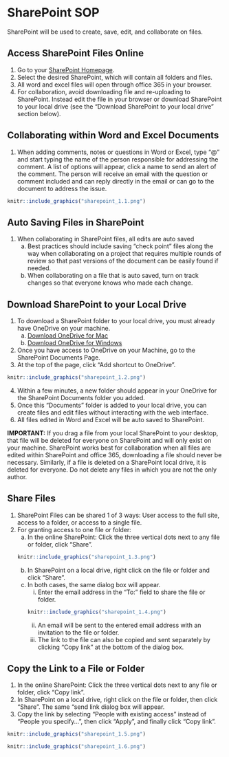 # SharePoint SOP 

SharePoint will be used to create, save, edit, and collaborate on files. 

## Access SharePoint Files Online
1. Go to your [SharePoint Homepage](https://nuwildcat.sharepoint.com/_layouts/15/sharepoint.aspx).
2. Select the desired SharePoint, which will contain all folders and files.
3. All word and excel files will open through office 365 in your browser.  
4. For collaboration, avoid downloading file and re-uploading to SharePoint. Instead edit the file in your browser or download SharePoint to your local drive (see the “Download SharePoint to your local drive” section below).   

## Collaborating within Word and Excel Documents
1. When adding comments, notes or questions in Word or Excel, type “@” and start typing the name of the person responsible for addressing the comment. A list of options will appear, click a name to send an alert of the comment. The person will receive an email with the question or comment included and can reply directly in the email or can go to the document to address the issue. 
```r
knitr::include_graphics("sharepoint_1.1.png")
```

## Auto Saving Files in SharePoint 
1. When collaborating in SharePoint files, all edits are auto saved 
    a. Best practices should include saving “check point” files along the way when collaborating on a project that requires multiple rounds of review so that past versions of the document can be easily found if needed.  
    b. When collaborating on a file that is auto saved, turn on track changes so that everyone knows who made each change. 
    
## Download SharePoint to your Local Drive
1. To download a SharePoint folder to your local drive, you must already have OneDrive on your machine.  
    a. [Download OneDrive for Mac](https://services.northwestern.edu/TDClient/30/Portal/KB/ArticleDet?ID=1683) 
    b. [Download OneDrive for Windows](https://services.northwestern.edu/TDClient/30/Portal/KB/ArticleDet?ID=1682) 
2. Once you have access to OneDrive on your Machine, go to the SharePoint Documents Page. 
3. At the top of the page, click “Add shortcut to OneDrive”.
```r
knitr::include_graphics("sharepoint_1.2.png")
```
4. Within a few minutes, a new folder should appear in your OneDrive for the SharePoint Documents folder you added. 
5. Once this “Documents” folder is added to your local drive, you can create files and edit files without interacting with the web interface. 
6. All files edited in Word and Excel will be auto saved to SharePoint.  

<b>IMPORTANT:</b> If you drag a file from your local SharePoint to your desktop, that file will be deleted for everyone on SharePoint and will only exist on your machine. SharePoint works best for collaboration when all files are edited within SharePoint and office 365, downloading a file should never be necessary. Similarly, if a file is deleted on a SharePoint local drive, it is deleted for everyone. Do not delete any files in which you are not the only author.  

## Share Files
1. SharePoint Files can be shared 1 of 3 ways: User access to the full site, access to a folder, or access to a single file.  
2. For granting access to one file or folder: 
    a. In the online SharePoint: Click the three vertical dots next to any file or folder, click “Share”. 
```r
knitr::include_graphics("sharepoint_1.3.png")
```
    b. In SharePoint on a local drive, right click on the file or folder and click “Share”.  
    c. In both cases, the same dialog box will appear.  
        i. Enter the email address in the “To:” field to share the file or folder. 
```r
knitr::include_graphics("sharepoint_1.4.png")
```
        ii. An email will be sent to the entered email address with an invitation to the file or folder.  
        iii. The link to the file can also be copied and sent separately by clicking “Copy link” at the bottom of the dialog box.  

## Copy the Link to a File or Folder
1. In the online SharePoint: Click the three vertical dots next to any file or folder, click “Copy link”. 
2. In SharePoint on a local drive, right click on the file or folder, then click “Share”. The same “send link dialog box will appear.  
3. Copy the link by selecting “People with existing access” instead of “People you specify…”, then click “Apply”, and finally click “Copy link”.  
```r
knitr::include_graphics("sharepoint_1.5.png")
```
```r
knitr::include_graphics("sharepoint_1.6.png")
```




